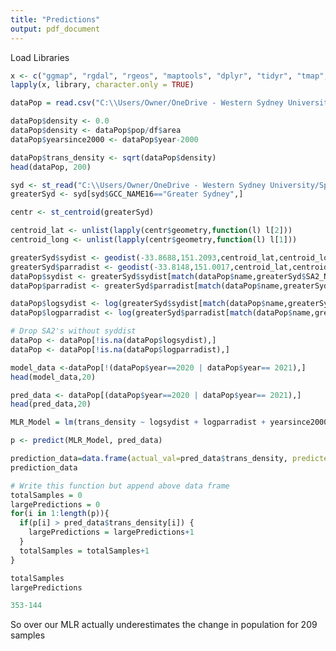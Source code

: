 ```yaml
---
title: "Predictions"
output: pdf_document
---
```


Load Libraries
```r
x <- c("ggmap", "rgdal", "rgeos", "maptools", "dplyr", "tidyr", "tmap", "sf", "MASS", "rgeos", "gmt", "lme4", "lmerTest", "ggplot2", "sf", "tidyverse", "gganimate")
lapply(x, library, character.only = TRUE) 
```

```r
dataPop = read.csv("C:\\Users/Owner/OneDrive - Western Sydney University/Spring 2022/Mathematics Project/Data Sets (Need to organise)/populationLong.csv")
```

```r
dataPop$density <- 0.0    
dataPop$density <- dataPop$pop/df$area
dataPop$yearsince2000 <- dataPop$year-2000
```

```r
dataPop$trans_density <- sqrt(dataPop$density)
head(dataPop, 200)
```

```r
syd <- st_read("C:\\Users/Owner/OneDrive - Western Sydney University/Spring 2022/Mathematics Project/Data Sets (Need to organise)/SA2_2016_AUST.shp")
greaterSyd <- syd[syd$GCC_NAME16=="Greater Sydney",]
```

```r
centr <- st_centroid(greaterSyd)

centroid_lat <- unlist(lapply(centr$geometry,function(l) l[2]))
centroid_long <- unlist(lapply(centr$geometry,function(l) l[1]))
```

```r
greaterSyd$sydist <- geodist(-33.8688,151.2093,centroid_lat,centroid_long)
greaterSyd$parradist <- geodist(-33.8148,151.0017,centroid_lat,centroid_long)
dataPop$sydist <- greaterSyd$sydist[match(dataPop$name,greaterSyd$SA2_NAME16)]
dataPop$parradist <- greaterSyd$parradist[match(dataPop$name,greaterSyd$SA2_NAME16)]

dataPop$logsydist <- log(greaterSyd$sydist[match(dataPop$name,greaterSyd$SA2_NAME16)])
dataPop$logparradist <- log(greaterSyd$parradist[match(dataPop$name,greaterSyd$SA2_NAME16)])
```


```r
# Drop SA2's without syddist
dataPop <- dataPop[!is.na(dataPop$logsydist),]
dataPop <- dataPop[!is.na(dataPop$logparradist),]
```


```r
model_data <-dataPop[!(dataPop$year==2020 | dataPop$year== 2021),]
head(model_data,20)
```

```r
pred_data <- dataPop[(dataPop$year==2020 | dataPop$year== 2021),]
head(pred_data,20)
```

```r
MLR_Model = lm(trans_density ~ logsydist + logparradist + yearsince2000, data = model_data)
```




```r
p <- predict(MLR_Model, pred_data)
```

```r
prediction_data=data.frame(actual_val=pred_data$trans_density, predicted=p, name=pred_data$name)
prediction_data
```

```r
# Write this function but append above data frame
totalSamples = 0
largePredictions = 0
for(i in 1:length(p)){
  if(p[i] > pred_data$trans_density[i]) {
    largePredictions = largePredictions+1
  }
  totalSamples = totalSamples+1
}
```


```r
totalSamples
largePredictions
```

```r
353-144
```
So over our MLR actually underestimates the change in population for 209 samples 


